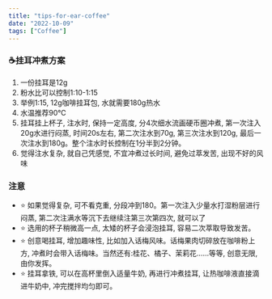 ```yaml
---
title: "tips-for-ear-coffee"
date: "2022-10-09"
tags: ["Coffee"]
---
```


### ☕挂耳冲煮方案

1. 一份挂耳是12g
2. 粉水比可以控制1:10-1:15
3. 举例1:15, 12g咖啡挂耳包, 水就需要180g热水
4. 水温推荐90℃
5. 挂耳挂上杯子, 注水时, 保持一定高度, 分4次细水流画硬币圈冲煮, 第一次注入20g水进行闷蒸, 时间20s左右, 第二次注水到70g, 第三次注水到120g, 最后一次注水到180g。整个注水时长控制在1分半到2分钟。
6. 觉得注水复杂, 就自己凭感觉, 不宜冲煮过长时间, 避免过萃发苦, 出现不好的风味

### 注意

- ⭐ 如果觉得复杂, 可不看克重, 分段冲到180。第一次注入少量水打湿粉层进行闷蒸, 第二次注满水等沉下去继续注第三次第四次, 就可以了
- ⭐ 选用的杯子稍微高一点, 太矮的杯子会浸泡挂耳, 容易二次萃取导致发苦。
- ⭐ 创意喝挂耳, 增加趣味性, 比如加入话梅风味。话梅果肉切碎放在咖啡粉上方, 冲煮时会带入话梅味。当然还有:桂花、橘子、茉莉花……等等, 创意无限, 由你发挥。
- ⭐ 挂耳拿铁, 可以在高杯里倒入适量牛奶, 再进行冲煮挂耳, 让热咖啡液直接滴进牛奶中, 冲完搅拌均匀即可。

